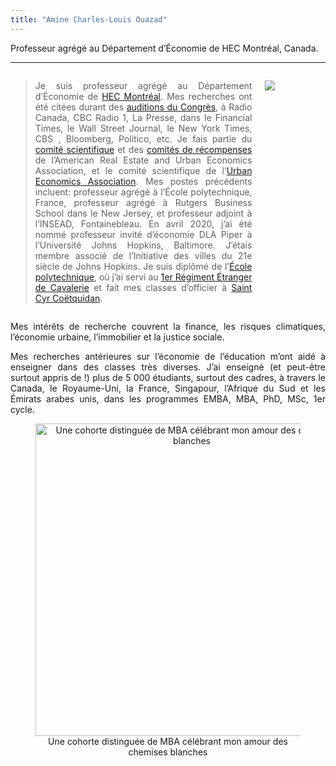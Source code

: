 ```yaml
---
title: "Amine Charles-Louis Ouazad"
---
```

<style>
body {
text-align: justify}
</style>

Professeur agrégé au Département d'Économie de HEC Montréal, Canada.

___
::: columns

:::: {.column width="80%"}
> Je suis professeur agrégé au Département d'Économie de [HEC Montréal](https://www.hec.ca/en/profs/amine.ouazad.html). Mes recherches ont été citées durant des [auditions du Congrès](https://youtu.be/c9lrud-Uaok?t=2610), à Radio Canada, CBC Radio 1, La Presse, dans le Financial Times, le Wall Street Journal, le New York Times, CBS , Bloomberg, Politico, etc. Je fais partie du [comité scientifique](https://www.areuea.org/international) et des [comités de récompenses](https://www.areuea.org/awards-committee) de l'American Real Estate and Urban Economics Association, et le comité scientifique de l'[Urban Economics Association](https://urbannomics.org/meetings/). Mes postes précédents incluent: professeur agrégé à l'École polytechnique, France, professeur agrégé à Rutgers Business School dans le New Jersey, et professeur adjoint à l'INSEAD, Fontainebleau. En avril 2020, j'ai été nommé professeur invité d'économie DLA Piper à l'Université Johns Hopkins, Baltimore. J'étais membre associé de l'Initiative des villes du 21e siècle de Johns Hopkins. Je suis diplômé de l'[École polytechnique](https://www.polytechnique.edu/), où j'ai servi au [1er Régiment Étranger de Cavalerie](https://www.defense.gouv.fr/terre/nos-unites/nos-regiments/1er-regiment-etranger-cavalerie) et fait mes classes d'officier à [Saint Cyr Coëtquidan](https://www.terre.defense.gouv.fr/amscc).
::::

:::: {.column width="20%"}
![](https://github.com/aouazad/Website/blob/83504bc3ab6ba51f486f503a4835bca6eefd32bc/pics/picture_2022.jpeg?raw=true)
::::

:::

Mes intérêts de recherche couvrent la finance, les risques climatiques, l'économie urbaine, l'immobilier et la justice sociale.

Mes recherches antérieures sur l’économie de l’éducation m’ont aidé à enseigner dans des classes très diverses. J'ai enseigné (et peut-être surtout appris de !) plus de 5 000 étudiants, surtout des cadres, à travers le Canada, le Royaume-Uni, la France, Singapour, l'Afrique du Sud et les Émirats arabes unis, dans les programmes EMBA, MBA, PhD, MSc, 1er cycle.

<center>
![Une cohorte distinguée de MBA célébrant mon amour des chemises blanches](http://www.ouazad.com/resources/INSEAD_MBA_classroom_pic.jpeg){width=500px}
</center>



